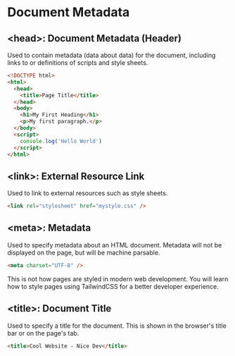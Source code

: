 # Document Metadata

## \<head\>: Document Metadata (Header)

Used to contain metadata (data about data) for the document, including links to or definitions of scripts and style sheets.

```html copy
<!DOCTYPE html>
<html>
  <head>
    <title>Page Title</title>
  </head>
  <body>
    <h1>My First Heading</h1>
    <p>My first paragraph.</p>
  </body>
  <script>
    console.log('Hello World')
  </script>
</html>
```

## \<link\>: External Resource Link

Used to link to external resources such as style sheets.

```html copy
<link rel="stylesheet" href="mystyle.css" />
```

## \<meta\>: Metadata

Used to specify metadata about an HTML document. Metadata will not be displayed on the page, but will be machine parsable.

```html copy
<meta charset="UTF-8" />
```

This is not how pages are styled in modern web development. You will learn how to style pages using TailwindCSS for a better developer experience.

## \<title\>: Document Title

Used to specify a title for the document. This is shown in the browser's title bar or on the page's tab.

```html copy
<title>Cool Website - Nice Dev</title>
```

